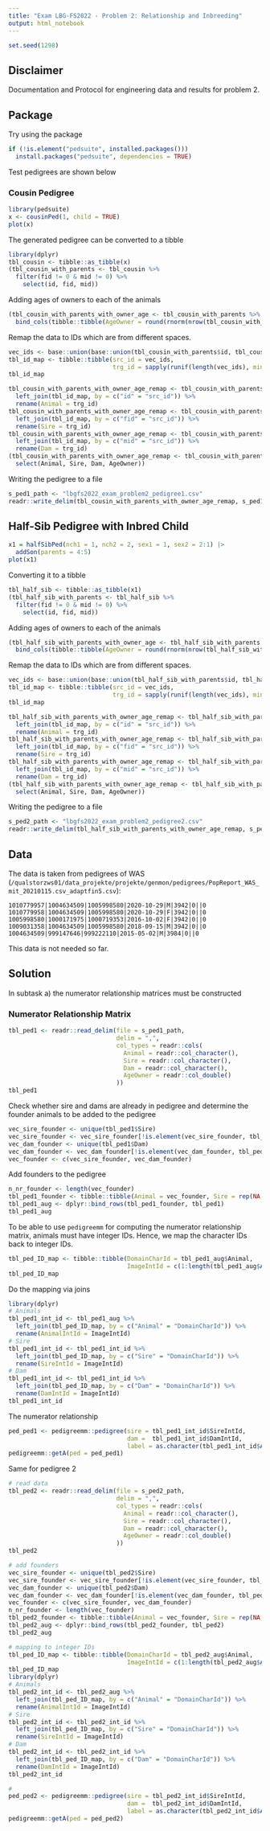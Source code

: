 ```yaml
---
title: "Exam LBG-FS2022 - Problem 2: Relationship and Inbreeding"
output: html_notebook
---
```


```r
set.seed(1298)
```


## Disclaimer
Documentation and Protocol for engineering data and results for problem 2.


## Package
Try using the package 

```r
if (!is.element("pedsuite", installed.packages()))
  install.packages("pedsuite", dependencies = TRUE)
```

Test pedigrees are shown below

### Cousin Pedigree

```r
library(pedsuite)
x <- cousinPed(1, child = TRUE)
plot(x)
```

The generated pedigree can be converted to a tibble

```r
library(dplyr)
tbl_cousin <- tibble::as_tibble(x)
(tbl_cousin_with_parents <- tbl_cousin %>%
  filter(fid != 0 & mid != 0) %>%
    select(id, fid, mid))

```

Adding ages of owners to each of the animals

```r
(tbl_cousin_with_parents_with_owner_age <- tbl_cousin_with_parents %>% 
  bind_cols(tibble::tibble(AgeOwner = round(rnorm(nrow(tbl_cousin_with_parents), mean = 75, sd = 3), digits = 0))))
```

Remap the data to IDs which are from different spaces.

```r
vec_ids <- base::union(base::union(tbl_cousin_with_parents$id, tbl_cousin_with_parents$fid), tbl_cousin_with_parents$mid)
tbl_id_map <- tibble::tibble(src_id = vec_ids,
                             trg_id = sapply(runif(length(vec_ids), min = 114000220, max = 114000399), function(x) paste0("CH", floor(x)), USE.NAMES = FALSE))
tbl_id_map
```

```r
tbl_cousin_with_parents_with_owner_age_remap <- tbl_cousin_with_parents_with_owner_age %>% 
  left_join(tbl_id_map, by = c("id" = "src_id")) %>%
  rename(Animal = trg_id)
tbl_cousin_with_parents_with_owner_age_remap <- tbl_cousin_with_parents_with_owner_age_remap %>%
  left_join(tbl_id_map, by = c("fid" = "src_id")) %>%
  rename(Sire = trg_id)
tbl_cousin_with_parents_with_owner_age_remap <- tbl_cousin_with_parents_with_owner_age_remap %>%
  left_join(tbl_id_map, by = c("mid" = "src_id")) %>%
  rename(Dam = trg_id)
(tbl_cousin_with_parents_with_owner_age_remap <- tbl_cousin_with_parents_with_owner_age_remap %>%
  select(Animal, Sire, Dam, AgeOwner))

```



Writing the pedigree to a file

```r
s_ped1_path <- "lbgfs2022_exam_problem2_pedigree1.csv"
readr::write_delim(tbl_cousin_with_parents_with_owner_age_remap, s_ped1_path, delim = ",")
```



## Half-Sib Pedigree with Inbred Child

```r
x1 = halfSibPed(nch1 = 1, nch2 = 2, sex1 = 1, sex2 = 2:1) |> 
  addSon(parents = 4:5)
plot(x1)
```

Converting it to a tibble

```r
tbl_half_sib <- tibble::as_tibble(x1)
(tbl_half_sib_with_parents <- tbl_half_sib %>%
  filter(fid != 0 & mid != 0) %>%
    select(id, fid, mid))
```

Adding ages of owners to each of the animals

```r
(tbl_half_sib_with_parents_with_owner_age <- tbl_half_sib_with_parents %>% 
  bind_cols(tibble::tibble(AgeOwner = round(rnorm(nrow(tbl_half_sib_with_parents), mean = 54, sd = 4), digits = 0))))
```

Remap the data to IDs which are from different spaces.

```r
vec_ids <- base::union(base::union(tbl_half_sib_with_parents$id, tbl_half_sib_with_parents$fid), tbl_half_sib_with_parents$mid)
tbl_id_map <- tibble::tibble(src_id = vec_ids,
                             trg_id = sapply(runif(length(vec_ids), min = 115000220, max = 115000399), function(x) paste0("CH", floor(x)), USE.NAMES = FALSE))
tbl_id_map
```


```r
tbl_half_sib_with_parents_with_owner_age_remap <- tbl_half_sib_with_parents_with_owner_age %>% 
  left_join(tbl_id_map, by = c("id" = "src_id")) %>%
  rename(Animal = trg_id)
tbl_half_sib_with_parents_with_owner_age_remap <- tbl_half_sib_with_parents_with_owner_age_remap %>%
  left_join(tbl_id_map, by = c("fid" = "src_id")) %>%
  rename(Sire = trg_id)
tbl_half_sib_with_parents_with_owner_age_remap <- tbl_half_sib_with_parents_with_owner_age_remap %>%
  left_join(tbl_id_map, by = c("mid" = "src_id")) %>%
  rename(Dam = trg_id)
(tbl_half_sib_with_parents_with_owner_age_remap <- tbl_half_sib_with_parents_with_owner_age_remap %>%
  select(Animal, Sire, Dam, AgeOwner))

```

Writing the pedigree to a file

```r
s_ped2_path <- "lbgfs2022_exam_problem2_pedigree2.csv"
readr::write_delim(tbl_half_sib_with_parents_with_owner_age_remap, s_ped2_path, delim = ",")
```


## Data
The data is taken from pedigrees of WAS (`/qualstorzws01/data_projekte/projekte/genmon/pedigrees/PopReport_WAS_mit_20210115.csv_adaptfin5.csv`): 


```
1010779957|1004634509|1005998580|2020-10-29|M|3942|0||0
1010779958|1004634509|1005998580|2020-10-29|F|3942|0||0
1005998580|1000171975|1000719353|2016-10-02|F|3942|0||0
1009031358|1004634509|1005998580|2018-09-15|M|3942|0||0
1004634509|999147646|999222110|2015-05-02|M|3984|0||0
```

This data is not needed so far.


## Solution
In subtask a) the numerator relationship matrices must be constructed

### Numerator Relationship Matrix

```r
tbl_ped1 <- readr::read_delim(file = s_ped1_path,
                              delim = ",",
                              col_types = readr::cols(
                                Animal = readr::col_character(),
                                Sire = readr::col_character(),
                                Dam = readr::col_character(),
                                AgeOwner = readr::col_double()
                              ))
tbl_ped1
```

Check whether sire and dams are already in pedigree and determine the founder animals to be added to the pedigree

```r
vec_sire_founder <- unique(tbl_ped1$Sire)
vec_sire_founder <- vec_sire_founder[!is.element(vec_sire_founder, tbl_ped1$Animal)]
vec_dam_founder <- unique(tbl_ped1$Dam)
vec_dam_founder <- vec_dam_founder[!is.element(vec_dam_founder, tbl_ped1$Animal)]
vec_founder <- c(vec_sire_founder, vec_dam_founder)
```

Add founders to the pedigree

```r
n_nr_founder <- length(vec_founder)
tbl_ped1_founder <- tibble::tibble(Animal = vec_founder, Sire = rep(NA, n_nr_founder), Dam = rep(NA, n_nr_founder), AgeOwner = rep(NA, n_nr_founder))
tbl_ped1_aug <- dplyr::bind_rows(tbl_ped1_founder, tbl_ped1)
tbl_ped1_aug
```

To be able to use `pedigreemm` for computing the numerator relationship matrix, animals must have integer IDs. Hence, we map the character IDs back to integer IDs.

```r
tbl_ped_ID_map <- tibble::tibble(DomainCharId = tbl_ped1_aug$Animal,
                                 ImageIntId = c(1:length(tbl_ped1_aug$Animal)))
tbl_ped_ID_map
```

Do the mapping via joins

```r
library(dplyr)
# Animals
tbl_ped1_int_id <- tbl_ped1_aug %>%
  left_join(tbl_ped_ID_map, by = c("Animal" = "DomainCharId")) %>%
  rename(AnimalIntId = ImageIntId)
# Sire
tbl_ped1_int_id <- tbl_ped1_int_id %>%
  left_join(tbl_ped_ID_map, by = c("Sire" = "DomainCharId")) %>%
  rename(SireIntId = ImageIntId)
# Dam 
tbl_ped1_int_id <- tbl_ped1_int_id %>%
  left_join(tbl_ped_ID_map, by = c("Dam" = "DomainCharId")) %>%
  rename(DamIntId = ImageIntId)
tbl_ped1_int_id
```

The numerator relationship

```r
ped_ped1 <- pedigreemm::pedigree(sire = tbl_ped1_int_id$SireIntId, 
                                 dam =  tbl_ped1_int_id$DamIntId,
                                 label = as.character(tbl_ped1_int_id$AnimalIntId))
pedigreemm::getA(ped = ped_ped1)
```

Same for pedigree 2

```r
# read data
tbl_ped2 <- readr::read_delim(file = s_ped2_path,
                              delim = ",",
                              col_types = readr::cols(
                                Animal = readr::col_character(),
                                Sire = readr::col_character(),
                                Dam = readr::col_character(),
                                AgeOwner = readr::col_double()
                              ))
tbl_ped2

# add founders
vec_sire_founder <- unique(tbl_ped2$Sire)
vec_sire_founder <- vec_sire_founder[!is.element(vec_sire_founder, tbl_ped2$Animal)]
vec_dam_founder <- unique(tbl_ped2$Dam)
vec_dam_founder <- vec_dam_founder[!is.element(vec_dam_founder, tbl_ped2$Animal)]
vec_founder <- c(vec_sire_founder, vec_dam_founder)
n_nr_founder <- length(vec_founder)
tbl_ped2_founder <- tibble::tibble(Animal = vec_founder, Sire = rep(NA, n_nr_founder), Dam = rep(NA, n_nr_founder), AgeOwner = rep(NA, n_nr_founder))
tbl_ped2_aug <- dplyr::bind_rows(tbl_ped2_founder, tbl_ped2)
tbl_ped2_aug

# mapping to integer IDs
tbl_ped_ID_map <- tibble::tibble(DomainCharId = tbl_ped2_aug$Animal,
                                 ImageIntId = c(1:length(tbl_ped2_aug$Animal)))
tbl_ped_ID_map
library(dplyr)
# Animals
tbl_ped2_int_id <- tbl_ped2_aug %>%
  left_join(tbl_ped_ID_map, by = c("Animal" = "DomainCharId")) %>%
  rename(AnimalIntId = ImageIntId)
# Sire
tbl_ped2_int_id <- tbl_ped2_int_id %>%
  left_join(tbl_ped_ID_map, by = c("Sire" = "DomainCharId")) %>%
  rename(SireIntId = ImageIntId)
# Dam 
tbl_ped2_int_id <- tbl_ped2_int_id %>%
  left_join(tbl_ped_ID_map, by = c("Dam" = "DomainCharId")) %>%
  rename(DamIntId = ImageIntId)
tbl_ped2_int_id

#
ped_ped2 <- pedigreemm::pedigree(sire = tbl_ped2_int_id$SireIntId, 
                                 dam =  tbl_ped2_int_id$DamIntId,
                                 label = as.character(tbl_ped2_int_id$AnimalIntId))
pedigreemm::getA(ped = ped_ped2)
```

